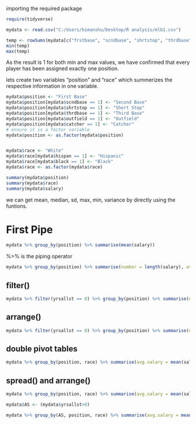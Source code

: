 importing the required package
```{r}
require(tidyverse)

mydata <- read.csv("C:/Users/himanshu/Desktop/R analysis/mlb1.csv")
```

```{r}
temp <- rowSums(mydata[c("frstbase", "scndbase", "shrtstop", "thrdbase", "outfield", "catcher")])
min(temp)
max(temp)
```
As the result is 1 for both min and max values, we have confirmed that every player has been assigned exactly one position.

lets create two variables "position" and "race" which summerizes the respective information in one variable.

```{r}
mydata$position <- "First Base"
mydata$position[mydata$scndbase == 1] <- "Second Base"
mydata$position[mydata$shrtstop == 1] <- "Short Stop"
mydata$position[mydata$thrdbase == 1] <- "Third Base"
mydata$position[mydata$outfield == 1] <- "Outfield"
mydata$position[mydata$catcher == 1] <- "Catcher"
# ensure it is a factor variable
mydata$position <- as.factor(mydata$position)


mydata$race <- "White"
mydata$race[mydata$hispan == 1] <- "Hispanic"
mydata$race[mydata$black == 1] <- "Black"
mydata$race <- as.factor(mydata$race)

summary(mydata$position)
summary(mydata$race)
summary(mydata$salary)
```

we can get mean, median, sd, max, min, variance by directly using the funtions.

# First Pipe
```{r}
mydata %>% group_by(position) %>% summarise(mean(salary))
```
%>% is the piping operator

```{r}
mydata %>% group_by(position) %>% summarise(number = length(salary), avg.salary = mean(salary))
```


## filter()

```{r}
mydata %>% filter(yrsallst == 0) %>% group_by(position) %>% summarise(number = length(salary), avg.salary = mean(salary))
```


## arrange()

```{r}
mydata %>% filter(yrsallst == 0) %>% group_by(position) %>% summarise(number = length(salary), avg.salary = mean(salary)) %>% arrange(avg.salary)

```

## double pivot tables

```{r}
mydata %>% group_by(position, race) %>% summarise(avg.salary = mean(salary))
```


## spread() and arrange()

```{r}
mydata %>% group_by(position, race) %>% summarise(avg.salary = mean(salary)) %>% spread(race, avg.salary)
```

```{r}
mydata$AS <- (mydata$yrsallst>0)

mydata %>% group_by(AS, position, race) %>% summarise(avg.salary = mean(salary)) %>% spread(race, avg.salary) %>% arrange(AS)
```

